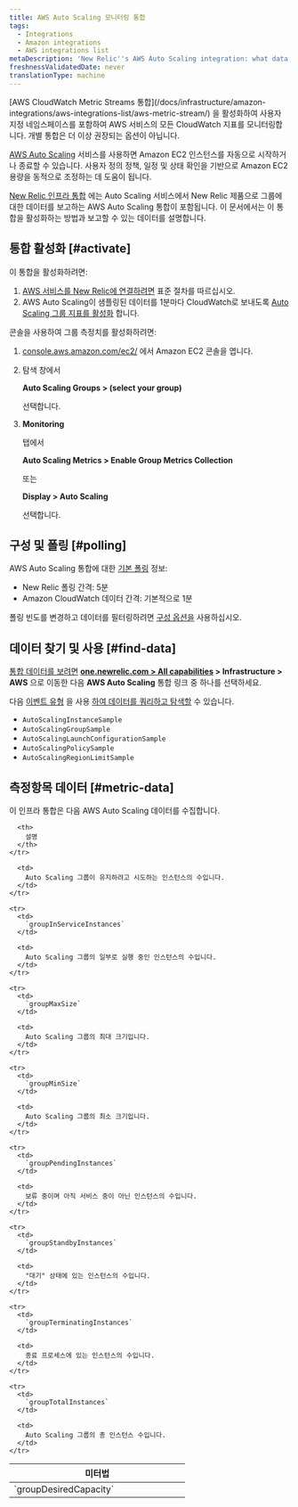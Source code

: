 ```yaml
---
title: AWS Auto Scaling 모니터링 통합
tags:
  - Integrations
  - Amazon integrations
  - AWS integrations list
metaDescription: 'New Relic''s AWS Auto Scaling integration: what data it reports, and how to enable it.'
freshnessValidatedDate: never
translationType: machine
---
```


<Callout variant="important">
  [AWS CloudWatch Metric Streams 통합](/docs/infrastructure/amazon-integrations/aws-integrations-list/aws-metric-stream/) 을 활성화하여 사용자 지정 네임스페이스를 포함하여 AWS 서비스의 모든 CloudWatch 지표를 모니터링합니다. 개별 통합은 더 이상 권장되는 옵션이 아닙니다.
</Callout>

[AWS Auto Scaling](https://aws.amazon.com/autoscaling/) 서비스를 사용하면 Amazon EC2 인스턴스를 자동으로 시작하거나 종료할 수 있습니다. 사용자 정의 정책, 일정 및 상태 확인을 기반으로 Amazon EC2 용량을 동적으로 조정하는 데 도움이 됩니다.

[New Relic 인프라 통합](/docs/infrastructure/integrations-getting-started/getting-started/introduction-infrastructure-integrations) 에는 Auto Scaling 서비스에서 New Relic 제품으로 그룹에 대한 데이터를 보고하는 AWS Auto Scaling 통합이 포함됩니다. 이 문서에서는 이 통합을 활성화하는 방법과 보고할 수 있는 데이터를 설명합니다.

## 통합 활성화 [#activate]

이 통합을 활성화하려면:

1. [AWS 서비스를 New Relic에 연결하려면](/docs/infrastructure/infrastructure-integrations/getting-started/connect-aws-integrations-infrastructure) 표준 절차를 따르십시오.
2. AWS Auto Scaling이 샘플링된 데이터를 1분마다 CloudWatch로 보내도록 [Auto Scaling 그룹 지표를 활성화](https://docs.aws.amazon.com/autoscaling/ec2/userguide/as-instance-monitoring.html#as-group-metrics) 합니다.

콘솔을 사용하여 그룹 측정치를 활성화하려면:

1. [console.aws.amazon.com/ec2/](https://console.aws.amazon.com/ec2/) 에서 Amazon EC2 콘솔을 엽니다.

2. 탐색 창에서

   <DNT>**Auto Scaling Groups > (select your group)**</DNT>

   선택합니다.

3. <DNT>**Monitoring**</DNT>

   탭에서

   <DNT>**Auto Scaling Metrics > Enable Group Metrics Collection**</DNT>

   또는

   <DNT>**Display > Auto Scaling**</DNT>

   선택합니다.

## 구성 및 폴링 [#polling]

AWS Auto Scaling 통합에 대한 [기본 폴링](/docs/infrastructure/amazon-integrations/aws-integrations-list/aws-polling-intervals-infrastructure-integrations) 정보:

* New Relic 폴링 간격: 5분
* Amazon CloudWatch 데이터 간격: 기본적으로 1분

폴링 빈도를 변경하고 데이터를 필터링하려면 [구성 옵션을](/docs/integrations/new-relic-integrations/getting-started/configure-polling-frequency-data-collection-cloud-integrations) 사용하십시오.

## 데이터 찾기 및 사용 [#find-data]

[통합 데이터를 보려면](/docs/infrastructure/integrations/find-use-infrastructure-integration-data) <DNT>**[one.newrelic.com > All capabilities](https://one.newrelic.com/all-capabilities) > Infrastructure > AWS**</DNT> 으로 이동한 다음 <DNT>**AWS Auto Scaling**</DNT> 통합 링크 중 하나를 선택하세요.

다음 [이벤트 유형](/docs/data-apis/understand-data/new-relic-data-types/#event-data) 을 사용 [하여 데이터를 쿼리하고 탐색할](/docs/using-new-relic/data/understand-data/query-new-relic-data) 수 있습니다.

* `AutoScalingInstanceSample`
* `AutoScalingGroupSample`
* `AutoScalingLaunchConfigurationSample`
* `AutoScalingPolicySample`
* `AutoScalingRegionLimitSample`

## 측정항목 데이터 [#metric-data]

이 인프라 통합은 다음 AWS Auto Scaling 데이터를 수집합니다.

<table>
  <thead>
    <tr>
      <th width="300px">
        미터법
      </th>

      <th>
        설명
      </th>
    </tr>
  </thead>

  <tbody>
    <tr>
      <td>
        `groupDesiredCapacity`
      </td>

      <td>
        Auto Scaling 그룹이 유지하려고 시도하는 인스턴스의 수입니다.
      </td>
    </tr>

    <tr>
      <td>
        `groupInServiceInstances`
      </td>

      <td>
        Auto Scaling 그룹의 일부로 실행 중인 인스턴스의 수입니다.
      </td>
    </tr>

    <tr>
      <td>
        `groupMaxSize`
      </td>

      <td>
        Auto Scaling 그룹의 최대 크기입니다.
      </td>
    </tr>

    <tr>
      <td>
        `groupMinSize`
      </td>

      <td>
        Auto Scaling 그룹의 최소 크기입니다.
      </td>
    </tr>

    <tr>
      <td>
        `groupPendingInstances`
      </td>

      <td>
        보류 중이며 아직 서비스 중이 아닌 인스턴스의 수입니다.
      </td>
    </tr>

    <tr>
      <td>
        `groupStandbyInstances`
      </td>

      <td>
        "대기" 상태에 있는 인스턴스의 수입니다.
      </td>
    </tr>

    <tr>
      <td>
        `groupTerminatingInstances`
      </td>

      <td>
        종료 프로세스에 있는 인스턴스의 수입니다.
      </td>
    </tr>

    <tr>
      <td>
        `groupTotalInstances`
      </td>

      <td>
        Auto Scaling 그룹의 총 인스턴스 수입니다.
      </td>
    </tr>
  </tbody>
</table>